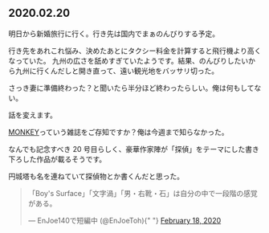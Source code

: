 ## 2020.02.20

明日から新婚旅行に行く。行き先は国内でまぁのんびりする予定。

行き先をあれこれ悩み、決めたあとにタクシー料金を計算すると飛行機より高くなっていた。
九州の広さを舐めすぎていたようです。結果、のんびりしたいから九州に行くんだしと開き直って、遠い観光地をバッサリ切った。

さっき妻に準備終わった？と聞いたら半分ほど終わったらしい。俺は何もしてない。

話を変えます。

[MONKEY](http://www.switch-store.net/SHOP/MO0020.html)っていう雑誌をご存知ですか？俺は今週まで知らなかった。

なんでも記念すべき 20 号目らしく、豪華作家陣が「探偵」をテーマにした書き下ろした作品が載るそうです。

円城塔も名を連ねていて探偵物とか書くんだと思った。

<blockquote className="twitter-tweet">
  <p lang="ja" dir="ltr">
    「Boy&#39;s
    Surface」「文字渦」「男・右靴・石」は自分の中で一段階の感覚がある。
  </p>
  &mdash; EnJoe140で短編中 (@EnJoeToh){" "}
  <a href="https://twitter.com/EnJoeToh/status/1229649239774380032?ref_src=twsrc%5Etfw">
    February 18, 2020
  </a>
</blockquote>
<script
  async
  src="https://platform.twitter.com/widgets.js"
  charSet="utf-8"
></script>

